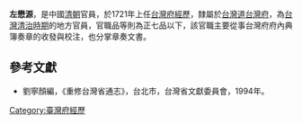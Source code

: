 '''左懋源'''，是中國[[清朝|清朝]]官員，於1721年上任[[台灣府經歷|台灣府經歷]]，隸屬於[[台灣道|台灣道]][[台灣府|台灣府]]，為[[台灣清治時期|台灣清治時期]]的地方官員，官職品等則為正七品以下，該官職主要從事台灣府府內典簿奏章的收發與校注，也分掌章奏文書。
{{start box}}
{{s-before|[[王士勷|王士勷]]}}
{{s-title|[[台灣府經歷|台灣府經歷]]|1721年上任}}
{{s-after|[[褚天緯|褚天緯]]}}
{{end box}}
==參考文獻==
*劉寧顏編，《重修台灣省通志》，台北市，台灣省文獻委員會，1994年。
{{清朝人物小作品}}

[[Category:臺灣府經歷|Category:臺灣府經歷]]